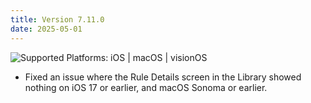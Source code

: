 ```yaml
---
title: Version 7.11.0
date: 2025-05-01
---
```


![Supported Platforms: iOS | macOS | visionOS](https://img.shields.io/badge/Platforms-iOS%20|%20macOS%20|%20visionOS-white)

* Fixed an issue where the Rule Details screen in the Library showed nothing on iOS 17 or earlier, and macOS Sonoma or earlier.

